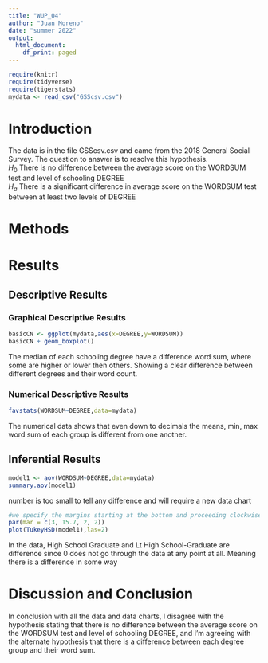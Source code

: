 ```yaml
---
title: "WUP_04"
author: "Juan Moreno"
date: "summer 2022"
output:
  html_document:
    df_print: paged
---
```


```r
require(knitr)
require(tidyverse)
require(tigerstats)
mydata <- read_csv("GSScsv.csv")

```

# Introduction

<!--In this section you explain what you are trying to show.  Where did the data come from?  What is the research or other question you are trying to answer?!-->

The data is in the file GSScsv.csv and came from the 2018 General Social Survey.  The question to answer is to resolve this hypothesis.  
$H_0$ There is no difference between the average score on the WORDSUM test and level of schooling DEGREE  
$H_a$ There is a significant difference in average score on the WORDSUM test between at least two levels of DEGREE  

# Methods

<!--Decide on your methods:  use "variable analysis" or other appropriate descriptors.  Make sure to choose at least one graphical method and at least one numerical method.!-->

# Results

<!--Divide this section into two sub-sections:  One for your descriptive  results and one for your inferential results.!-->

## Descriptive Results

### Graphical Descriptive Results

<!--Graphical results here.  Make sure to show your code.  Provide appropriate labels for axes, giving units if possible, and provide a good title for the graph, too.  Use the graphical results to describe the patterns if any that exist in the data as focused toward the research question!-->
```r
basicCN <- ggplot(mydata,aes(x=DEGREE,y=WORDSUM))
basicCN + geom_boxplot()
```

The median of each schooling degree have a difference word sum, where some   are higher or lower then others. Showing a clear difference between  different degrees and their word count.  

### Numerical Descriptive Results

<!--Numerical results go here. Use the numerical results to describe the patterns if any that exist in the data as focused toward the research question!-->

```r
favstats(WORDSUM~DEGREE,data=mydata)
```
The numerical data shows that even down to decimals the means, min, max   word sum of each group is different from one another.  


## Inferential Results

<!--State hypothesis clearly.  Make sure your discussion of the inferential test covers all the aspects that the test output produces, such as test statistic, p-value etc.  Make a decision about the null hypothesis, explain the assumptions on which the selected test/procedure was based, and why the chosen procedure satisfys the assumptions and is appropriate to answer the research question!-->
```r
model1 <- aov(WORDSUM~DEGREE,data=mydata)
summary.aov(model1)
```
number is too small to tell any difference and will require a new data   chart  

```r
#we specify the margins starting at the bottom and proceeding clockwise - thus 8.7 is the left side margin to hold the names of the factors
par(mar = c(3, 15.7, 2, 2))
plot(TukeyHSD(model1),las=2)
```

In the data, High School Graduate and Lt High School-Graduate are   difference since 0 does not go through the data at any point at all.   Meaning there is a difference in some way  

# Discussion and Conclusion

<!--Discussion and conclusion here.  If you found a relationship be sure to consider whether the relationship occurs because one of the variavbles causes the other, or whether they perhasps are related for some other reason.  Watch the chapter 6 videos from the GeorgeTown videos collection.!-->
In conclusion with all the data and data charts, I disagree with the   hypothesis stating that there is no difference between the average   score on the WORDSUM test and level of schooling DEGREE, and I'm   agreeing with the alternate hypothesis that there is a difference   between each degree group and their word sum.  

